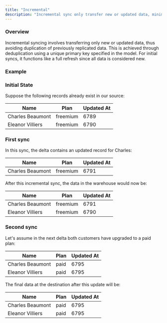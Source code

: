 ```yaml
---
title: "Incremental"
description: "Incremental sync only transfer new or updated data, minimizing data transfer"
---
```



### Overview
Incremental syncing involves transferring only new or updated data, thus avoiding duplication of previously replicated data. This is achieved through deduplication using a unique primary key specified in the model. For initial syncs, it functions like a full refresh since all data is considered new.


### Example


### Initial State

Suppose the following records already exist in our source:

| Name             | Plan     | Updated At |
|------------------|----------|------------|
| Charles Beaumont | freemium | 6789       |
| Eleanor Villiers | freemium | 6790       |


### First sync

In this sync, the delta contains an updated record for Charles:

| Name             | Plan     | Updated At |
|------------------|----------|------------|
| Charles Beaumont | freemium | 6791       |

After this incremental sync, the data in the warehouse would now be:

| Name             | Plan     | Updated At |
|------------------|----------|------------|
| Charles Beaumont | freemium | 6791       |
| Eleanor Villiers | freemium | 6790       |


### Second sync

Let's assume in the next delta both customers have upgraded to a paid plan:

| Name             | Plan | Updated At |
|------------------|------|------------|
| Charles Beaumont | paid | 6795       |
| Eleanor Villiers | paid | 6795       |


The final data at the destination after this update will be:

| Name             | Plan | Updated At |
|------------------|------|------------|
| Charles Beaumont | paid | 6795       |
| Eleanor Villiers | paid | 6795       |